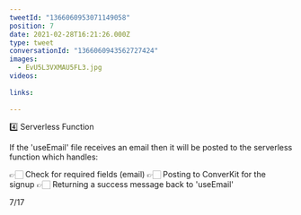 ```yaml
---
tweetId: "1366060953071149058"
position: 7
date: 2021-02-28T16:21:26.000Z
type: tweet
conversationId: "1366060943562727424"
images:
  - EvU5L3VXMAU5FL3.jpg
videos:
  
links:
  
---
```

4️⃣ Serverless Function

If the 'useEmail' file receives an email then it will be posted to the serverless function which handles:

👉🏻 Check for required fields (email) 
👉🏻 Posting to ConverKit for the signup
👉🏻 Returning a success message back to 'useEmail'

7/17 
